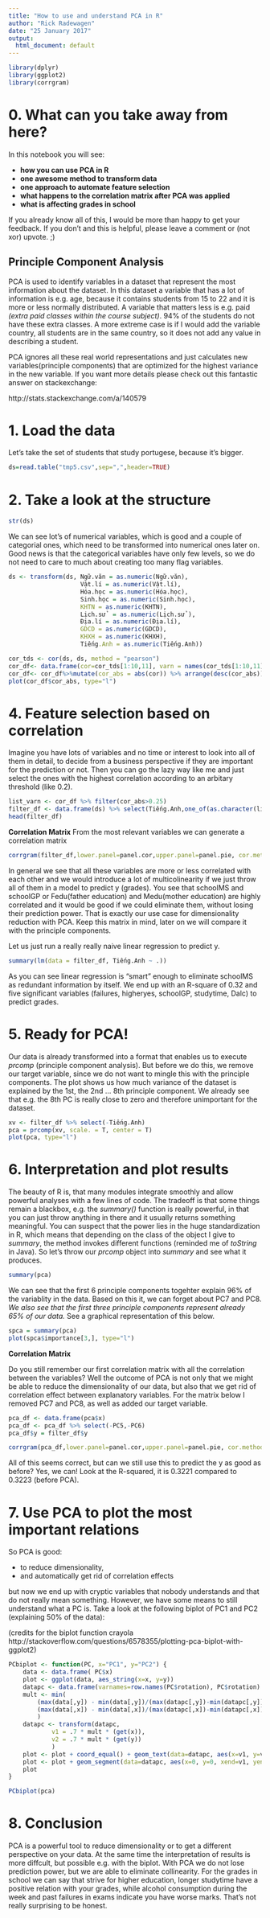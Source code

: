 ```yaml
---
title: "How to use and understand PCA in R"
author: "Rick Radewagen"
date: "25 January 2017"
output:
  html_document: default
---
```


```r
library(dplyr)
library(ggplot2)
library(corrgram)
```

# 0. What can you take away from here?

In this notebook you will see:

* **how you can use PCA in R**
* **one awesome method to transform data**
* **one approach to automate feature selection**
* **what happens to the correlation matrix after PCA was applied**
* **what is affecting grades in school**


If you already know all of this, I would be more than happy to get your feedback. If you don't and this is helpful, please leave a comment or (not xor) upvote. ;)

## Principle Component Analysis 

PCA is used to identify variables in a dataset that represent the most information about the dataset. In this dataset a variable that has a lot of information is e.g. age, because it contains students from 15 to 22 and it is more or less normally distributed. A variable that matters less is e.g. paid _(extra paid classes within the course subject)_. 94% of the students do not have these extra classes. A more extreme case is if I would add the variable country, all students are in the same country, so it does not add any value in describing a student. 

PCA ignores all these real world representations and just calculates new variables(principle components) that are optimized for the highest variance in the new variable. If you want more details please check out this fantastic answer on stackexchange:

http://stats.stackexchange.com/a/140579


# 1. Load the data
Let's take the set of students that study portugese, because it's bigger. 
```r
ds=read.table("tmp5.csv",sep=",",header=TRUE)
```

# 2. Take a look at the structure
```r
str(ds)
```

We can see lot's of numerical variables, which is good and a couple of categorial ones, which need to be transformed into numerical ones later on. Good news is that the categorical variables have only few levels, so we do not need to care to much about creating too many flag variables.

```r
ds <- transform(ds, Ngữ.văn = as.numeric(Ngữ.văn), 
                    Vật.lí = as.numeric(Vật.lí),
                    Hóa.học = as.numeric(Hóa.học),
                    Sinh.học = as.numeric(Sinh.học),
                    KHTN = as.numeric(KHTN),
                    Lịch.sử  = as.numeric(Lịch.sử ),
                    Địa.lí = as.numeric(Địa.lí),
                    GDCD = as.numeric(GDCD),
                    KHXH = as.numeric(KHXH),
                    Tiếng.Anh = as.numeric(Tiếng.Anh))
```
```r
cor_tds <- cor(ds, ds, method = "pearson")
cor_df<- data.frame(cor=cor_tds[1:10,11], varn = names(cor_tds[1:10,11])) 
cor_df<- cor_df%>%mutate(cor_abs = abs(cor)) %>% arrange(desc(cor_abs))
plot(cor_df$cor_abs, type="l")
```

# 4. Feature selection based on correlation
Imagine you have lots of variables and no time or interest to look into all of them in detail, to decide from a business perspective if they are important for the prediction or not. Then you can go the lazy way like me and just select the ones with the highest correlation according to an arbitary threshold (like 0.2).  

```r
list_varn <- cor_df %>% filter(cor_abs>0.25)
filter_df <- data.frame(ds) %>% select(Tiếng.Anh,one_of(as.character(list_varn$varn)))
head(filter_df)

```

**Correlation Matrix**
From the most relevant variables we can generate a correlation matrix 

```r
corrgram(filter_df,lower.panel=panel.cor,upper.panel=panel.pie, cor.method = "pearson")
```

In general we see that all these variables are more or less correlated with each other and we would introduce a lot of multicolinearity if we just throw all of them in a model to predict y (grades). You see that schoolMS and schoolGP or Fedu(father education) and Medu(mother education) are highly correlated and it would be good if we could eliminate them, without losing their prediction power. That is exactly our use case for dimensionality reduction with PCA. Keep this matrix in mind, later on we will compare it with the principle components.

Let us just run a really really naive linear regression to predict y.

```r
summary(lm(data = filter_df, Tiếng.Anh ~ .))
```

As you can see linear regression is "smart" enough to eliminate schoolMS as redundant information by itself. We end up with an R-square of 0.32 and five significant variables (failures, higheryes, schoolGP, studytime, Dalc) to predict grades. 

# 5. Ready for PCA!
Our data is already transformed into a format that enables us to execute *prcomp* (principle component analysis). 
But before we do this, we remove our target variable, since we do not want to mingle this with the principle components. The plot shows us how much variance of the dataset is explained by the 1st, the 2nd ... 8th principle component. We already see that e.g. the 8th PC is really close to zero and therefore unimportant for the dataset. 

```r
xv <- filter_df %>% select(-Tiếng.Anh)
pca = prcomp(xv, scale. = T, center = T)
plot(pca, type="l")
```

# 6. Interpretation and plot results
The beauty of R is, that many modules integrate smoothly and allow powerful analyses with a few lines of code. The tradeoff is that some things remain a blackbox, e.g. the *summary()* function is really powerful, in that you can just throw anything in there and it usually returns something meaningful. You can suspect that the power lies in the huge standardization in R, which means that depending on the class of the object I give to *summary*, the method invokes different functions (reminded me of *toString* in Java). 
So let's throw our *prcomp* object into  *summary* and see what it produces.

```r
summary(pca)
```
We can see that the first 6 principle components togehter explain 96% of the variablity in the data. Based on this it, we can forget about PC7 and PC8. *We also see that the first three principle components represent already 65% of our data.* 
See a graphical representation of this below.

```r
spca = summary(pca)
plot(spca$importance[3,], type="l")
```


**Correlation Matrix**

Do you still remember our first correlation matrix with all the correlation between the variables? Well the outcome of PCA is not only that we might be able to reduce the dimensionality of our data, but also that we get rid of correlation effect between explanatory variables. 
For the matrix below I removed PC7 and PC8, as well as added our target variable.

```r
pca_df <- data.frame(pca$x)
pca_df <- pca_df %>% select(-PC5,-PC6) 
pca_df$y = filter_df$y

corrgram(pca_df,lower.panel=panel.cor,upper.panel=panel.pie, cor.method = "pearson")
```

All of this seems correct, but can we still use this to predict the y as good as before?
Yes, we can! Look at the R-squared, it is 0.3221 compared to 0.3223 (before PCA). 


# 7. Use PCA to plot the most important relations

So PCA is good:

* to reduce dimensionality, 
* and automatically get rid of correlation effects

but now we end up with cryptic variables that nobody understands and that do not really mean something. 
However, we have some means to still understand what a PC is. Take a look at the following biplot of PC1 and PC2 (explaining 50% of the data):

(credits for the biplot function crayola http://stackoverflow.com/questions/6578355/plotting-pca-biplot-with-ggplot2)
```r
PCbiplot <- function(PC, x="PC1", y="PC2") {
    data <- data.frame( PC$x)
    plot <- ggplot(data, aes_string(x=x, y=y))
    datapc <- data.frame(varnames=row.names(PC$rotation), PC$rotation)
    mult <- min(
        (max(data[,y]) - min(data[,y])/(max(datapc[,y])-min(datapc[,y]))),
        (max(data[,x]) - min(data[,x])/(max(datapc[,x])-min(datapc[,x])))
        )
    datapc <- transform(datapc,
            v1 = .7 * mult * (get(x)),
            v2 = .7 * mult * (get(y))
            )
    plot <- plot + coord_equal() + geom_text(data=datapc, aes(x=v1, y=v2, label=varnames), size = 3, vjust=1, color="darkred")
    plot <- plot + geom_segment(data=datapc, aes(x=0, y=0, xend=v1, yend=v2), arrow=arrow(length=unit(0.2,"cm")), alpha=0.5, color="black")
    plot
}

PCbiplot(pca)
```



# 8. Conclusion
PCA is a powerful tool to reduce dimensionality or to get a different perspective on your data. At the same time the interpretation of results is more diffcult, but possible e.g. with the biplot. With PCA we do not lose prediction power, but we are able to eliminate collinearity. 
For the grades in school we can say that  strive for higher education, longer studytime have a positive relation with your grades, while alcohol consumption during the week and past failures in exams indicate you have worse marks. That's not really surprising to be honest.  







